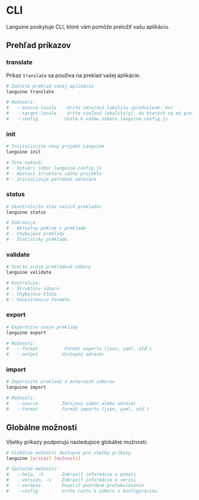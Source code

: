 # CLI

Languine poskytuje CLI, ktoré vám pomôže preložiť vašu aplikáciu.

## Prehľad príkazov

### translate

Príkaz `translate` sa používa na preklad vašej aplikácie.

```bash title="Terminál"
# Začnite preklad vašej aplikácie
languine translate

# Možnosti:
#   --source-locale    Určte zdrojovú lokalitu (predvolené: en)
#   --target-locale    Určte cieľovú lokalitu(y), do ktorých sa má preložiť
#   --config          Cesta k vášmu súboru languine.config.js
```

### init

```bash title="Terminál"
# Inicializujte nový projekt Languine
languine init

# Toto vykoná:
# - Vytvorí súbor languine.config.js
# - Nastaví štruktúru vášho projektu
# - Inicializuje potrebné adresáre
```

### status

```bash title="Terminál"
# Skontrolujte stav vašich prekladov
languine status

# Zobrazuje:
# - Aktuálny pokrok v preklade
# - Chýbajúce preklady
# - Štatistiky prekladu
```

### validate

```bash title="Terminál"
# Overte svoje prekladové súbory
languine validate

# Kontroluje:
# - Štruktúru súboru
# - Chýbajúce kľúče
# - Konzistenciu formátu
```

### export

```bash title="Terminál"
# Exportujte svoje preklady
languine export

# Možnosti:
#   --format          Formát exportu (json, yaml, atď.)
#   --output         Výstupný adresár
```

### import

```bash title="Terminál"
# Importujte preklady z externých súborov
languine import

# Možnosti:
#   --source         Zdrojový súbor alebo adresár
#   --format         Formát importu (json, yaml, atď.)
```

## Globálne možnosti

Všetky príkazy podporujú nasledujúce globálne možnosti:

```bash title="Terminál"
# Globálne možnosti dostupné pre všetky príkazy
languine [príkaz] [možnosti]

# Spoločné možnosti:
#   --help, -h       Zobraziť informácie o pomoci
#   --version, -v    Zobraziť informácie o verzii
#   --verbose        Povoliť podrobné protokolovanie
#   --config         Určte cestu k súboru s konfiguráciou
```


